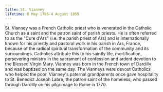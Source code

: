```yaml
---
title: St. Vianney
lifetime: 8 May 1786-4 August 1859
---
```


St. Vianney was a French Catholic priest who is venerated in the Catholic
Church as a saint and the patron saint of parish priests. He is often referred to as the "Cure d'Ars"
(i.e. the parish priest of Ars) and is internationally known for his priestly and pastoral work in his
parish in Ars, France, because of the radical spiritual transformation of the community and its surroundings.
Catholics attribute this to his saintly life, mortification, persevering ministry in the sacrament of
confession and ardent devotion to the Blessed Virgin Mary. Vianney was born in the French town of Dardilly
and was baptized on the same day. The Vianneys were devout Catholics who helped the poor. Vianney's paternal
grandparents once gave hospitality to St. Benedict Joseph Labre, the patron saint of the homeless, who
passed through Dardilly on his pilgrimage to Rome in 1770.
